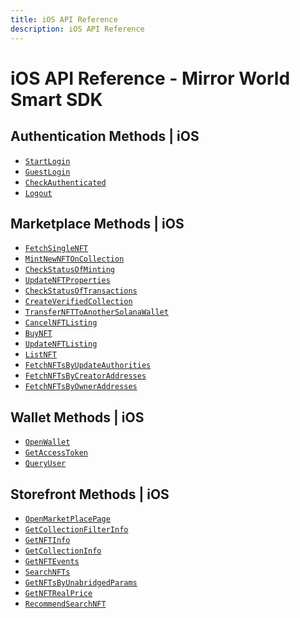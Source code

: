 ```yaml
---
title: iOS API Reference
description: iOS API Reference
---
```


# iOS API Reference - Mirror World Smart SDK

## Authentication Methods | iOS
- [`StartLogin`](/api-reference/ios/authentication/StartLogin)
- [`GuestLogin`](/api-reference/ios/authentication/GuestLogin)
- [`CheckAuthenticated`](/api-reference/ios/authentication/CheckAuthenticated)
- [`Logout`](/api-reference/ios/authentication/Logout)

## Marketplace Methods | iOS
- [`FetchSingleNFT`](/api-reference/ios/marketplace/FetchSingleNFT)
- [`MintNewNFTOnCollection`](/api-reference/ios/marketplace/MintNewNFTOnCollection)
- [`CheckStatusOfMinting`](/api-reference/ios/marketplace/CheckStatusOfMinting)
- [`UpdateNFTProperties`](/api-reference/ios/marketplace/UpdateNFTProperties)
- [`CheckStatusOfTransactions`](/api-reference/ios/marketplace/CheckStatusOfTransactions)
- [`CreateVerifiedCollection`](/api-reference/ios/marketplace/CreateVerifiedCollection)
- [`TransferNFTToAnotherSolanaWallet`](/api-reference/ios/marketplace/TransferNFTToAnotherSolanaWallet)
- [`CancelNFTListing`](/api-reference/ios/marketplace/CancelNFTListing)
- [`BuyNFT`](/api-reference/ios/marketplace/BuyNFT)
- [`UpdateNFTListing`](/api-reference/ios/marketplace/UpdateNFTListing)
- [`ListNFT`](/api-reference/ios/marketplace/ListNFT)
- [`FetchNFTsByUpdateAuthorities`](/api-reference/ios/marketplace/FetchNFTsByUpdateAuthorities)
- [`FetchNFTsByCreatorAddresses`](/api-reference/ios/marketplace/FetchNFTsByCreatorAddresses)
- [`FetchNFTsByOwnerAddresses`](/api-reference/ios/marketplace/FetchNFTsByOwnerAddresses)

## Wallet Methods | iOS
- [`OpenWallet`](/api-reference/ios/wallet/OpenWallet)
- [`GetAccessToken`](/api-reference/ios/wallet/GetAccessToken)
- [`QueryUser`](/api-reference/ios/wallet/QueryUser)

## Storefront Methods | iOS
- [`OpenMarketPlacePage`](/api-reference/ios/storefront/OpenMarketPlacePage)
- [`GetCollectionFilterInfo`](/api-reference/ios/storefront/GetCollectionFilterInfo)
- [`GetNFTInfo`](/api-reference/ios/storefront/GetNFTInfo)
- [`GetCollectionInfo`](/api-reference/ios/storefront/GetCollectionInfo)
- [`GetNFTEvents`](/api-reference/ios/storefront/GetNFTEvents)
- [`SearchNFTs`](/api-reference/ios/storefront/SearchNFTs)
- [`GetNFTsByUnabridgedParams`](/api-reference/ios/storefront/GetNFTsByUnabridgedParams)
- [`GetNFTRealPrice`](/api-reference/ios/storefront/GetNFTRealPrice)
- [`RecommendSearchNFT`](/api-reference/ios/storefront/RecommendSearchNFT)
